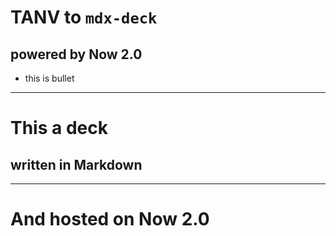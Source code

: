 # TANV to `mdx-deck`
## powered by Now 2.0
- this is bullet
---
# This a deck
## written in Markdown
---
# And hosted on Now 2.0

